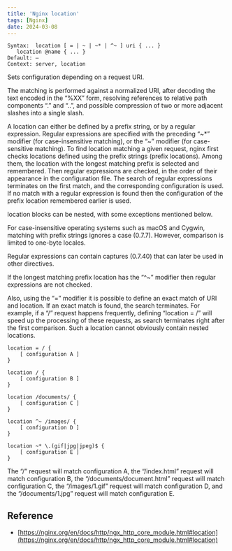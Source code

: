 ```yaml
---
title: 'Nginx location'
tags: [Nginx]
date: 2024-03-08
---
```


```
Syntax:  location [ = | ~ | ~* | ^~ ] uri { ... }
   location @name { ... }
Default: —
Context: server, location
```

Sets configuration depending on a request URI.

The matching is performed against a normalized URI, after decoding the text encoded in the “%XX” form, resolving references to relative path components “.” and “..”, and possible compression of two or more adjacent slashes into a single slash.

A location can either be defined by a prefix string, or by a regular expression. Regular expressions are specified with the preceding “~\*” modifier (for case-insensitive matching), or the “~” modifier (for case-sensitive matching). To find location matching a given request, nginx first checks locations defined using the prefix strings (prefix locations). Among them, the location with the longest matching prefix is selected and remembered. Then regular expressions are checked, in the order of their appearance in the configuration file. The search of regular expressions terminates on the first match, and the corresponding configuration is used. If no match with a regular expression is found then the configuration of the prefix location remembered earlier is used.

location blocks can be nested, with some exceptions mentioned below.

For case-insensitive operating systems such as macOS and Cygwin, matching with prefix strings ignores a case (0.7.7). However, comparison is limited to one-byte locales.

Regular expressions can contain captures (0.7.40) that can later be used in other directives.

If the longest matching prefix location has the “^~” modifier then regular expressions are not checked.

Also, using the “=” modifier it is possible to define an exact match of URI and location. If an exact match is found, the search terminates. For example, if a “/” request happens frequently, defining “location = /” will speed up the processing of these requests, as search terminates right after the first comparison. Such a location cannot obviously contain nested locations.

```shell
location = / {
    [ configuration A ]
}

location / {
    [ configuration B ]
}

location /documents/ {
    [ configuration C ]
}

location ^~ /images/ {
    [ configuration D ]
}

location ~* \.(gif|jpg|jpeg)$ {
    [ configuration E ]
}
```

The “/” request will match configuration A, the “/index.html” request will match configuration B, the “/documents/document.html” request will match configuration C, the “/images/1.gif” request will match configuration D, and the “/documents/1.jpg” request will match configuration E.

## Reference

- [https://nginx.org/en/docs/http/ngx_http_core_module.html#location](https://nginx.org/en/docs/http/ngx_http_core_module.html#location)

